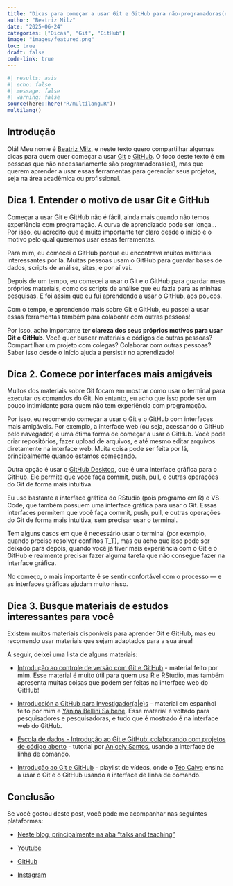```yaml
---
title: "Dicas para começar a usar Git e GitHub para não-programadoras(es)"
author: "Beatriz Milz"
date: "2025-06-24"
categories: ["Dicas", "Git", "GitHub"]
image: "images/featured.png"
toc: true
draft: false
code-link: true
---
```


```r
#| results: asis
#| echo: false
#| message: false
#| warning: false
source(here::here("R/multilang.R"))
multilang()
```



## Introdução

Olá! Meu nome é [Beatriz Milz](https://beamilz.com/about-pt), e neste texto quero compartilhar algumas dicas para quem quer começar a usar [Git](https://git-scm.com/downloads) e [GitHub](https://github.com/). O foco deste texto é em pessoas que não necessariamente são programadoras(es), mas que querem aprender a usar essas ferramentas para gerenciar seus projetos, seja na área acadêmica ou profissional.

## Dica 1. Entender o motivo de usar Git e GitHub

Começar a usar Git e GitHub não é fácil, ainda mais quando não temos experiência com programação. A curva de aprendizado pode ser longa... Por isso, eu acredito que é muito importante ter claro desde o início é o motivo pelo qual queremos usar essas ferramentas. 

Para mim, eu comecei o GitHub porque eu encontrava muitos materiais interessantes por lá. Muitas pessoas usam o GitHub para guardar bases de dados, scripts de análise, sites, e por aí vai.

Depois de um tempo, eu comecei a usar o Git e o GitHub para guardar meus próprios materiais, como os scripts de análise que eu fazia para as minhas pesquisas. E foi assim que eu fui aprendendo a usar o GitHub, aos poucos. 

Com o tempo, e aprendendo mais sobre Git e GitHub, eu passei a usar essas ferramentas também para colaborar com outras pessoas!

Por isso, acho importante **ter clareza dos seus próprios motivos para usar Git e GitHub**. Você quer buscar materiais e códigos de outras pessoas? Compartilhar um projeto com colegas? Colaborar com outras pessoas? Saber isso desde o início ajuda a persistir no aprendizado!

## Dica 2. Comece por interfaces mais amigáveis

Muitos dos materiais sobre Git focam em mostrar como usar o terminal para executar os comandos do Git. No entanto, eu acho que isso pode ser um pouco intimidante para quem não tem experiência com programação. 

Por isso, eu recomendo começar a usar o Git e o GitHub com interfaces mais amigáveis. Por exemplo, a interface web (ou seja, acessando o GitHub pelo navegador) é uma ótima forma de começar a usar o GitHub. Você pode criar repositórios, fazer upload de arquivos, e até mesmo editar arquivos diretamente na interface web. Muita coisa pode ser feita por lá, principalmente quando estamos começando.

Outra opção é usar o [GitHub Desktop](https://desktop.github.com/), que é uma interface gráfica para o GitHub. Ele permite que você faça commit, push, pull, e outras operações do Git de forma mais intuitiva.

Eu uso bastante a interface gráfica do RStudio (pois programo em R) e VS Code, que também possuem uma interface gráfica para usar o Git. Essas interfaces permitem que você faça commit, push, pull, e outras operações do Git de forma mais intuitiva, sem precisar usar o terminal.

Tem alguns casos em que é necessário usar o terminal (por exemplo, quando preciso resolver conflitos T_T), mas eu acho que isso pode ser deixado para depois, quando você já tiver mais experiência com o Git e o GitHub e realmente precisar fazer alguma tarefa que não consegue fazer na interface gráfica.

No começo, o mais importante é se sentir confortável com o processo — e as interfaces gráficas ajudam muito nisso.

## Dica 3. Busque materiais de estudos interessantes para você

Existem muitos materiais disponíveis para aprender Git e GitHub, mas eu recomendo usar materiais que sejam adaptados para a sua área!

A seguir, deixei uma lista de alguns materiais:


- [Introdução ao controle de versão com Git e GitHub](https://ipeadata-lab.github.io/curso_r_intermediario_202501/git-github.html) - material feito por mim. Esse material é muito útil para quem usa R e RStudio, mas também apresenta muitas coisas que podem ser feitas na interface web do GitHub!

- [Introducción a GitHub para Investigador(a|e)s](https://git4researchers-latinr2024.netlify.app/) - material em espanhol feito por mim e [Yanina Bellini Saibene](https://www.linkedin.com/in/yabellini/). Esse material é voltado para pesquisadores e pesquisadoras, e tudo que é mostrado é na interface web do GitHub.

- [Escola de dados - Introdução ao Git e GitHub: colaborando com projetos de código aberto](https://escoladedados.org/tutoriais/introducao-ao-git-e-github-colaborando-com-projetos-de-codigo-aberto/) - tutorial por [Anicely Santos](https://www.linkedin.com/in/anicelysantos/?originalSubdomain=br), usando a interface de linha de comando.

- [Introdução ao Git e GitHub](https://youtube.com/playlist?list=PLvlkVRRKOYFQyKmdrassLNxkzSMM6tcSL&si=IRh0GXOmQO9rhQ0m) - playlist de vídeos, onde o [Téo Calvo](https://www.linkedin.com/in/teocalvo/) ensina a usar o Git e o GitHub usando a interface de linha de comando.

## Conclusão

Se você gostou deste post, você pode me acompanhar nas seguintes plataformas:

-   [Neste blog, principalmente na aba "talks and teaching"](https://beamilz.com/content)

-   [Youtube](https://www.youtube.com/@beamilz/featured) 

-   [GitHub](https://github.com/beatrizmilz)

-   [Instagram](https://www.instagram.com/bea.milz)
